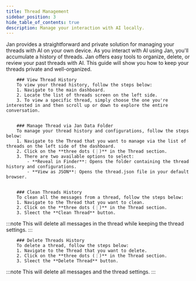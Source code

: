 ```yaml
---
title: Thread Management
sidebar_position: 3
hide_table_of_contents: true
description: Manage your interaction with AI locally.
---
```


<head>
    <title>Thread Management - Jan Docs</title>
    <meta name="description" content="Learn how to manage your interaction with AI locally using Jan, including viewing thread history, managing threads via the Jan data folder, cleaning thread history, and deleting thread history.">
    <meta name="keywords" content="Jan AI, Jan, Thread Management, AI interaction, local AI, manage threads, view thread history, clean thread history, delete thread history">
    <meta property="og:title" content="Thread Management - Jan Docs">
    <meta property="og:description" content="Learn how to manage your interaction with AI locally using Jan, including viewing thread history, managing threads via the Jan data folder, cleaning thread history, and deleting thread history.">
    <meta property="og:url" content="https://yourwebsite.com/guides/thread-management">
    <meta name="twitter:card" content="summary">
    <meta name="twitter:title" content="Thread Management - Jan Docs">
    <meta name="twitter:description" content="Learn how to manage your interaction with AI locally using Jan, including viewing thread history, managing threads via the Jan data folder, cleaning thread history, and deleting thread history.">
</head>

Jan provides a straightforward and private solution for managing your threads with AI on your own device. As you interact with AI using Jan, you'll accumulate a history of threads. 
Jan offers easy tools to organize, delete, or review your past threads with AI. This guide will show you how to keep your threads private and well-organized.


        ### View Thread History
        To view your thread history, follow the steps below:
        1. Navigate to the main dashboard.
        2. Locate the list of threads screen on the left side.
        3. To view a specific thread, simply choose the one you're interested in and then scroll up or down to explore the entire conversation.


        ### Manage Thread via Jan Data Folder
        To manage your thread history and configurations, follow the steps below:
        1. Navigate to the Thread that you want to manage via the list of threads on the left side of the dashboard.
        2. Click on the **three dots (⋮)** in the Thread section.
        3. There are two available options to select:
            - **Reveal in Finder**: Opens the folder containing the thread history and configurations.
            - **View as JSON**: Opens the thread.json file in your default browser.


        ### Clean Threads History
        To clean all the messages from a thread, follow the steps below:
        1. Navigate to the Thread that you want to clean.
        2. Click on the **three dots (⋮)** in the Thread section.
        3. Sleect the **Clean Thread** button.

:::note
This will delete all messages in the thread while keeping the thread settings.
:::


        ### Delete Threads History
        To delete a thread, follow the steps below:
        1. Navigate to the Thread that you want to delete.
        2. Click on the **three dots (⋮)** in the Thread section.
        3. Sleect the **Delete Thread** button.


:::note
This will delete all messages and the thread settings.
:::
